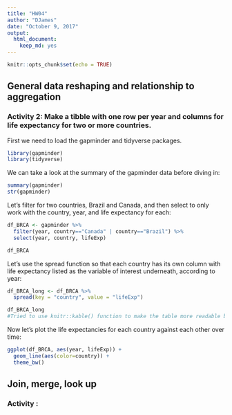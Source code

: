 ```yaml
---
title: "HW04"
author: "DJames"
date: "October 9, 2017"
output: 
  html_document: 
    keep_md: yes
---
```


```r
knitr::opts_chunk$set(echo = TRUE)
```

## General data reshaping and relationship to aggregation

### Activity 2: Make a tibble with one row per year and columns for life expectancy for two or more countries.

First we need to load the gapminder and tidyverse packages.
```r
library(gapminder)
library(tidyverse)
```

We can take a look at the summary of the gapminder data before diving in:
```r
summary(gapminder)
str(gapminder)
```

Let's filter for two countries, Brazil and Canada, and then select to only work with the country, year, and life expectancy for each:

```r
df_BRCA <- gapminder %>%
  filter(year, country=="Canada" | country=="Brazil") %>% 
  select(year, country, lifeExp)

df_BRCA
```

Let's use the spread function so that each country has its own column with life expectancy listed as the variable of interest underneath, according to year:
```r
df_BRCA_long <- df_BRCA %>% 
  spread(key = "country", value = "lifeExp")

df_BRCA_long
#Tried to use knitr::kable() function to make the table more readable but something wasn't working right. Used default instead.
```

Now let's plot the life expectancies for each country against each other over time:
```r
ggplot(df_BRCA, aes(year, lifeExp)) +
  geom_line(aes(color=country)) +
  theme_bw()
```

## Join, merge, look up

### Activity :
